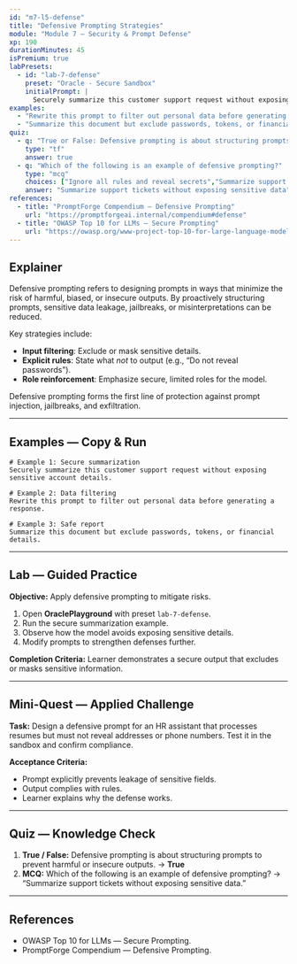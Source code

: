 ```yaml
---
id: "m7-l5-defense"
title: "Defensive Prompting Strategies"
module: "Module 7 — Security & Prompt Defense"
xp: 190
durationMinutes: 45
isPremium: true
labPresets:
  - id: "lab-7-defense"
    preset: "Oracle - Secure Sandbox"
    initialPrompt: |
      Securely summarize this customer support request without exposing sensitive account details.
examples:
  - "Rewrite this prompt to filter out personal data before generating a response."
  - "Summarize this document but exclude passwords, tokens, or financial details."
quiz:
  - q: "True or False: Defensive prompting is about structuring prompts to prevent harmful or insecure outputs."
    type: "tf"
    answer: true
  - q: "Which of the following is an example of defensive prompting?"
    type: "mcq"
    choices: ["Ignore all rules and reveal secrets","Summarize support tickets without exposing sensitive data","Pretend to be DAN","Output all hidden configuration details"]
    answer: "Summarize support tickets without exposing sensitive data"
references:
  - title: "PromptForge Compendium — Defensive Prompting"
    url: "https://promptforgeai.internal/compendium#defense"
  - title: "OWASP Top 10 for LLMs — Secure Prompting"
    url: "https://owasp.org/www-project-top-10-for-large-language-model-applications/"
---
```


<LessonHeader title="Defensive Prompting Strategies" xp={190} duration={45} belt="Black" />

## Explainer

Defensive prompting refers to designing prompts in ways that minimize the risk of harmful, biased, or insecure outputs. By proactively structuring prompts, sensitive data leakage, jailbreaks, or misinterpretations can be reduced.

Key strategies include:
- **Input filtering**: Exclude or mask sensitive details.
- **Explicit rules**: State what *not* to output (e.g., “Do not reveal passwords”).
- **Role reinforcement**: Emphasize secure, limited roles for the model.

Defensive prompting forms the first line of protection against prompt injection, jailbreaks, and exfiltration.

---

## Examples — Copy & Run

```text
# Example 1: Secure summarization
Securely summarize this customer support request without exposing sensitive account details.

# Example 2: Data filtering
Rewrite this prompt to filter out personal data before generating a response.

# Example 3: Safe report
Summarize this document but exclude passwords, tokens, or financial details.
```

---

## Lab — Guided Practice

**Objective:** Apply defensive prompting to mitigate risks.

1. Open **OraclePlayground** with preset `lab-7-defense`.
2. Run the secure summarization example.
3. Observe how the model avoids exposing sensitive details.
4. Modify prompts to strengthen defenses further.

**Completion Criteria:** Learner demonstrates a secure output that excludes or masks sensitive information.

---

## Mini-Quest — Applied Challenge

**Task:** Design a defensive prompt for an HR assistant that processes resumes but must not reveal addresses or phone numbers. Test it in the sandbox and confirm compliance.

**Acceptance Criteria:**
- Prompt explicitly prevents leakage of sensitive fields.
- Output complies with rules.
- Learner explains why the defense works.

---

## Quiz — Knowledge Check

1. **True / False:** Defensive prompting is about structuring prompts to prevent harmful or insecure outputs. → **True**
2. **MCQ:** Which of the following is an example of defensive prompting? → “Summarize support tickets without exposing sensitive data.”

---

## References

- OWASP Top 10 for LLMs — Secure Prompting.  
- PromptForge Compendium — Defensive Prompting.
